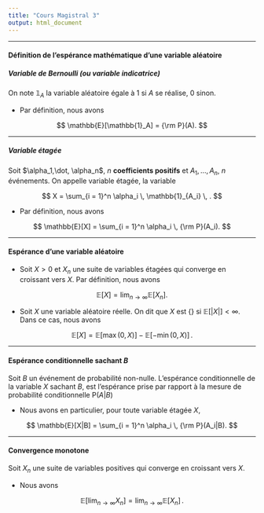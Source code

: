 ```yaml
--- 
title: "Cours Magistral 3"
output: html_document 
---
```


** **

#### Définition de l'espérance mathématique d'une variable aléatoire

##### Variable de Bernoulli (ou variable indicatrice)

On note $\mathbb{1}_A$ la variable aléatoire égale à 1 si $A$ se réalise, 0 sinon.  

* Par définition, nous avons

$$
\mathbb{E}[\mathbb{1}_A] = {\rm P}(A). 
$$

** ** 

#####  Variable étagée

Soit $\alpha_1,\dot, \alpha_n$, $n$ **coefficients positifs** et $A_1, \dots , A_n$, $n$ événements. On appelle variable étagée, la variable  

$$ X = \sum_{i = 1}^n \alpha_i \, \mathbb{1}_{A_i} \, . 
$$

* Par définition, nous avons 

$$
\mathbb{E}[X] = \sum_{i = 1}^n \alpha_i \,  {\rm P}(A_i). 
$$
 

** **

#### Espérance d'une variable aléatoire

* Soit $X>0$ et $X_n$ une suite de variables étagées qui converge en croissant vers $X$. Par définition, nous avons 

$$
\mathbb{E}[X] = \lim_{n \to \infty} \mathbb{E}[X_n].
$$

* Soit $X$ une variable aléatoire réelle. On dit que $X$ est {\bf intégrable} si $\mathbb{E}[|X|]<\infty$. Dans ce cas, nous avons

$$
\mathbb{E}[X] =  \mathbb{E}[\max(0,X)] - \mathbb{E}[ -\min(0,X)] \,. 
$$ 

** ** 

#### Espérance conditionnelle sachant $B$

Soit $B$ un événement de probabilité non-nulle. L'espérance conditionnelle de la variable $X$ sachant $B$, est l'espérance prise par rapport à la mesure de probabilité conditionnelle P($A|B$)

* Nous avons en particulier, pour toute variable étagée $X$,

$$
\mathbb{E}[X|B] = \sum_{i = 1}^n \alpha_i \,  {\rm P}(A_i|B). 
$$

** ** 

#### Convergence monotone 

Soit $X_n$ une suite de variables positives qui converge en croissant vers $X$. 

* Nous avons

$$
\mathbb{E}[\lim_{n \to \infty} X_n] = \lim_{n \to \infty} \mathbb{E}[X_n] \, . 
$$

  


